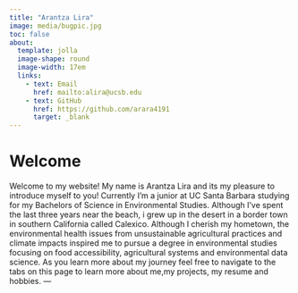 ```yaml
---
title: "Arantza Lira"
image: media/bugpic.jpg
toc: false
about: 
  template: jolla
  image-shape: round
  image-width: 17em
  links:
    - text: Email
      href: mailto:alira@ucsb.edu
    - text: GitHub
      href: https://github.com/arara4191
      target: _blank 
---
```

# Welcome
Welcome to my website! My name is Arantza Lira and its my pleasure to introduce myself to you! 
Currently I'm a junior at UC Santa Barbara studying for my Bachelors of Science in Environmental Studies. Although I've spent the last three years near the beach, i grew up in the desert in a border town in southern California called Calexico. Although I cherish my hometown, the environmental health issues from unsustainable agricultural practices and climate impacts inspired me to pursue a degree in environmental studies focusing on food accessibility, agricultural systems and environmental data science. 
As you learn more about my journey feel free to navigate to the tabs on this page to learn more about me,my projects, my resume and hobbies. 
---

